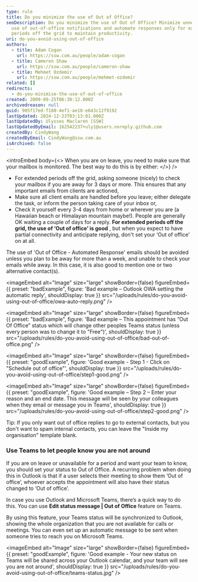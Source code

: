 ```yaml
---
type: rule
title: Do you minimize the use of Out of Office?
seoDescription: Do you minimize the use of Out of Office? Minimize unnecessary
  use of out-of-office notifications and automate responses only for extended
  periods off the grid to maintain productivity.
uri: do-you-avoid-using-out-of-office
authors:
  - title: Adam Cogan
    url: https://ssw.com.au/people/adam-cogan
  - title: Cameron Shaw
    url: https://ssw.com.au/people/cameron-shaw
  - title: Mehmet Ozdemir
    url: https://ssw.com.au/people/mehmet-ozdemir
related: []
redirects:
  - do-you-minimise-the-use-of-out-of-office
created: 2009-09-25T06:30:12.000Z
archivedreason: null
guid: 905f17ed-f180-4ef1-ae10-e643c12f9192
lastUpdated: 2024-12-23T03:13:01.000Z
lastUpdatedBy: Ulysses Maclaren [SSW]
lastUpdatedByEmail: 162542237+uly1@users.noreply.github.com
createdBy: CindyWang
createdByEmail: CindyWang@ssw.com.au
isArchived: false
---
```


<introEmbed
  body={<>
When you are on leave, you need to make sure that your mailbox is monitored. The best way to do this is by either:
  </>}
/>
- For extended periods off the grid, asking someone (nicely) to check your mailbox if you are away for 3 days or more. This ensures that any important emails from clients are actioned,
- Make sure all client emails are handled before you leave; either delegate the task, or inform the person taking care of your inbox or,
- Check it yourself every 3-4 days from home or wherever you are (a Hawaiian beach or Himalayan mountain maybe!). People are generally OK waiting a couple of days for a reply. **For extended periods off the grid, the use of ‘Out of office’ is good** , but when you expect to have partial connectivity and anticipate replying, don't set your ‘Out of office’ on at all.

The use of 'Out of Office - Automated Response' emails should be avoided unless you plan to be away for more than a week, and unable to check your emails while away. In this case, it is also good to mention one or two alternative contact(s).

<imageEmbed
  alt="Image"
  size="large"
  showBorder={false}
  figureEmbed={{
    preset: "badExample",
    figure: 'Bad example – Outlook OWA setting the automatic reply',
    shouldDisplay: true
  }}
  src="/uploads/rules/do-you-avoid-using-out-of-office/owa-auto-reply.png"
/>

<imageEmbed
  alt="Image"
  size="large"
  showBorder={false}
  figureEmbed={{
    preset: "badExample",
    figure: 'Bad example – This appointment has “Out Of Office” status which will change other peoples Teams status (unless every person was to change it to "Free")',
    shouldDisplay: true
  }}
  src="/uploads/rules/do-you-avoid-using-out-of-office/bad-out-of-office.png"
/>

<imageEmbed
  alt="Image"
  size="large"
  showBorder={false}
  figureEmbed={{
    preset: "goodExample",
    figure: 'Good example - Step 1 - Click on "Schedule out of office"',
    shouldDisplay: true
  }}
  src="/uploads/rules/do-you-avoid-using-out-of-office/step1-good.png"
/>

<imageEmbed
  alt="Image"
  size="large"
  showBorder={false}
  figureEmbed={{
    preset: "goodExample",
    figure: 'Good example – Step 2 – Enter your reason and an end date. This message will be seen by your colleagues when they email or message you in Teams',
    shouldDisplay: true
  }}
  src="/uploads/rules/do-you-avoid-using-out-of-office/step2-good.png"
/>

Tip: If you only want out of office replies to go to external contacts, but you don't want to spam internal contacts, you can leave the "Inside my organisation" template blank.

### Use Teams to let people know you are not around

If you are on leave or unavailable for a period and want your team to know, you should set your status to Out of Office. A recurring problem when doing this in Outlook is that if a user selects their meeting to show them ‘Out of office’, whoever accepts the appointment will also have their status changed to ‘Out of office’.

In case you use Outlook and Microsoft Teams, there’s a quick way to do this. You can use **Edit status message | Out of Office** feature on Teams.

By using this feature, your Teams status will be synchronized to Outlook, showing the whole organization that you are not available for calls or meetings. You can even set up an automatic message to be sent when someone tries to reach you on Microsoft Teams.

<imageEmbed
  alt="Image"
  size="large"
  showBorder={false}
  figureEmbed={{
    preset: "goodExample",
    figure: 'Good example - Your new status on Teams will be shared across your Outlook calendar, and your team will see you are not around',
    shouldDisplay: true
  }}
  src="/uploads/rules/do-you-avoid-using-out-of-office/teams-status.jpg"
/>
